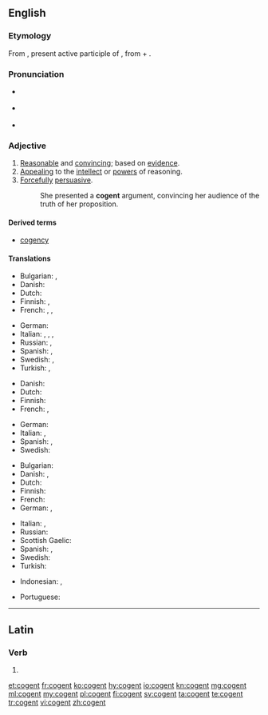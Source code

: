 ==English==
{{was wotd|2010|May|2}}

===Etymology===
From {{etyl|la|en}} {{m|la|cōgēns}}, present active participle of {{m|la|cōgō||drive together, compel}}, from {{m|la|cō}} + {{m|la|agō||drive}}.

===Pronunciation===
* {{a|UK}} {{IPA|/ˈkəʊdʒn̩t/|lang=en}}
* {{a|US}} {{IPA|/ˈkoʊdʒn̩t/|lang=en}}
* {{audio|en-us-cogent.ogg|Audio (US)|lang=en}}

===Adjective===
{{en-adj}}

# [[reasonable|Reasonable]] and [[convincing]]; based on [[evidence]].
# [[appealing|Appealing]] to the [[intellect]] or [[power]]s of reasoning.
# [[forcefully|Forcefully]] [[persuasive]].
#: She presented a '''cogent''' argument, convincing her audience of the truth of her proposition.

{{rfex}}

====Derived terms====
* [[cogency]]

====Translations====
{{trans-top|reasonable and convincing; based on evidence}}
* Bulgarian: {{t+|bg|състоятелен}}, {{t+|bg|достоверен}}
* Danish: {{t|da|overbevisende}}
* Dutch: {{t+|nl|overtuigend}}
* Finnish: {{t+|fi|järkevä}}, {{t|fi|järkiperäinen}}
* French: {{t+|fr|convaincant}}, {{t+|fr|persuasif}}, {{t+|fr|cohérent}}
{{trans-mid}}
* German: {{t+|de|überzeugend}}
* Italian: {{t|it|convincente}}, {{t|it|persuasivo}}, {{t|it|coherente}}, {{t+|it|coerente}}
* Russian: {{t+|ru|убедительный}}, {{t+|ru|достоверный}}
* Spanish: {{t|es|convencedor}}, {{t+|es|persuasivo}}
* Swedish: {{t+|sv|övertygande}}, {{t+|sv|bindande}} {{qualifier|law}}
* Turkish: {{t|tr|inandırıcı}}, {{t+|tr|mantıklı}}
{{trans-bottom}}

{{trans-top|appealing to the intellect or powers of reasoning}}
* Danish: {{t|da|overbevisende}}
* Dutch: {{t+|nl|overtuigend}}
* Finnish: {{t+|fi|järkevä}}
* French: {{t+|fr|intelligible}}, {{t+|fr|logique}}
{{trans-mid}}
* German: {{t+|de|überzeugend}}
* Italian: {{t+|it|intelligibile}}, {{t+|it|logico}}
* Spanish: {{t+|es|inteligible}}, {{t+|es|lógico}}
* Swedish: {{t+|sv|övertygande}}
{{trans-bottom}}

{{trans-top|forcefully persuasive}}
* Bulgarian: {{t+|bg|убедителен}}
* Danish: {{t|da|overbevisende}}, {{t|da|slagkraftig}}
* Dutch: {{t+|nl|overtuigend}}
* Finnish: {{t|fi|vakuuttava}}
* French: {{t+|fr|irréfutable}}
* German: {{t+|de|überzeugend}}, {{t+|de|schlagend}}
{{trans-mid}}
* Italian: {{t+|it|irrefutabile}}, {{t|it|inconfutabile}}
* Russian: {{t+|ru|убедительный}}
* Scottish Gaelic: {{t|gd|làidir}}
* Spanish: {{t+|es|irrefutable}}, {{t+|es|irrebatible}}
* Swedish: {{t+|sv|övertygande}}
* Turkish: {{t|tr|ikna edici}}
{{trans-bottom}}

{{checktrans-top}}
* Indonesian: {{t-check|id|yakin|alt=meyakinkan}}, {{t-check|id|telak}}
{{trans-mid}}
* Portuguese: {{t-check|pt|coerente}}
{{trans-bottom}}

----

==Latin==

===Verb===
{{la-verb-form|cōgent}}

# {{inflection of|cōgō||3|p|fut|act|ind|lang=la}}

[[et:cogent]]
[[fr:cogent]]
[[ko:cogent]]
[[hy:cogent]]
[[io:cogent]]
[[kn:cogent]]
[[mg:cogent]]
[[ml:cogent]]
[[my:cogent]]
[[pl:cogent]]
[[fi:cogent]]
[[sv:cogent]]
[[ta:cogent]]
[[te:cogent]]
[[tr:cogent]]
[[vi:cogent]]
[[zh:cogent]]